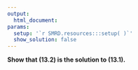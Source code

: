 ```yaml
---
output:
  html_document:
params:
  setup: '`r SMRD.resources:::setup( )`'
  show_solution: false
---
```


__Show that (13.2) is the solution to (13.1).__
